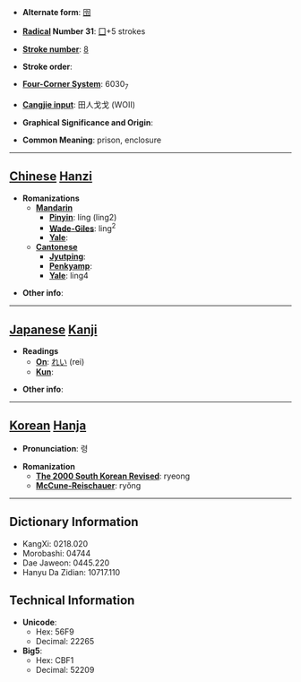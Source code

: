 * '''Alternate form''': [[囹]]

* '''[[Wiktionary:Chinese radical index| Radical]] Number 31''': [[Wiktionary:Chinese radical index 囗|囗]]+5 strokes

* '''[[Wiktionary:Chinese total strokes index|Stroke number]]''': [[Wiktionary:Chinese total strokes index 8|8]]

* '''Stroke order''': 

* '''[[Wiktionary:Chinese four corner index|Four-Corner System]]''': 6030<sub>7</sub>

* '''[[Wiktionary:Chinese Cangjie index|Cangjie input]]''': 田人戈戈 (WOII)

* '''Graphical Significance and Origin''': 

* '''Common Meaning''': prison, enclosure

----

== [[Chinese]] [[Hanzi]] ==

* '''Romanizations'''
** '''[[Mandarin]]'''
*** '''[[Pinyin]]''': líng (ling2)
*** '''[[Wade-Giles]]''': ling<sup>2</sup>
*** '''[[Yale]]''': 
** '''[[Cantonese]]'''
*** '''[[Jyutping]]''':
*** '''[[Penkyamp]]''': 
*** '''[[Yale]]''': ling4

* '''Other info''': 

----

== [[Japanese]] [[Kanji]] ==

* '''Readings'''
** '''[[On]]''': [[れい]] (rei)
** '''[[Kun]]''': 

* '''Other info''':  

----

== [[Korean]] [[Hanja]] ==

* '''Pronunciation''': 령

* '''Romanization'''
** '''[[The 2000 South Korean Revised Romanization|The 2000 South Korean Revised]]''': ryeong
** '''[[McCune-Reischauer]]''': ryŏng

----

== Dictionary Information ==

* KangXi: 0218.020
* Morobashi: 04744
* Dae Jaweon: 0445.220
* Hanyu Da Zidian: 10717.110

== Technical Information ==

* '''Unicode''':
** Hex: 56F9
** Decimal: 22265
* '''Big5''':
** Hex: CBF1
** Decimal: 52209